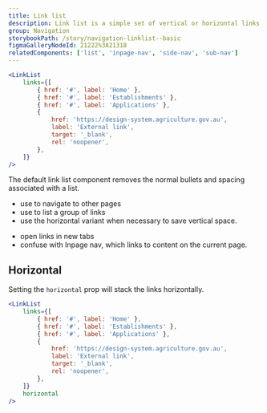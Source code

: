 ```yaml
---
title: Link list
description: Link list is a simple set of vertical or horizontal links used for site navigation and to order information for users.
group: Navigation
storybookPath: /story/navigation-linklist--basic
figmaGalleryNodeId: 21222%3A21318
relatedComponents: ['list', 'inpage-nav', 'side-nav', 'sub-nav']
---
```


```jsx live
<LinkList
	links={[
		{ href: '#', label: 'Home' },
		{ href: '#', label: 'Establishments' },
		{ href: '#', label: 'Applications' },
		{
			href: 'https://design-system.agriculture.gov.au',
			label: 'External link',
			target: '_blank',
			rel: 'noopener',
		},
	]}
/>
```

The default link list component removes the normal bullets and spacing associated with a list.

<DoHeading />

- use to navigate to other pages
- use to list a group of links
- use the horizontal variant when necessary to save vertical space.

<DontHeading />

- open links in new tabs
- confuse with Inpage nav, which links to content on the current page.

## Horizontal

Setting the `horizontal` prop will stack the links horizontally.

```jsx live
<LinkList
	links={[
		{ href: '#', label: 'Home' },
		{ href: '#', label: 'Establishments' },
		{ href: '#', label: 'Applications' },
		{
			href: 'https://design-system.agriculture.gov.au',
			label: 'External link',
			target: '_blank',
			rel: 'noopener',
		},
	]}
	horizontal
/>
```

